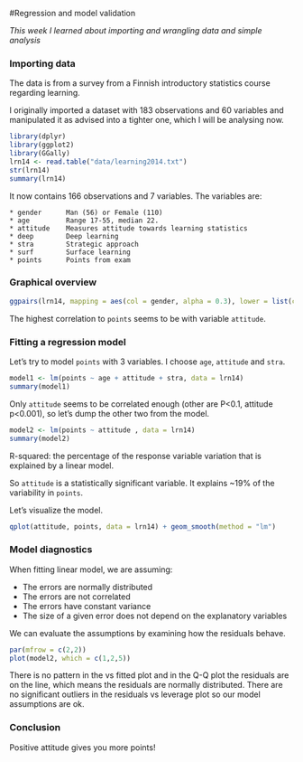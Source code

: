 #Regression and model validation

*This week I learned about importing and wrangling data and simple analysis*



### Importing data

The data is from a survey from a Finnish introductory statistics course regarding learning.

I originally imported a dataset with 183 observations and 60 variables and manipulated it as advised into a tighter one, which I will be analysing now.

```r
library(dplyr)
library(ggplot2)
library(GGally)
lrn14 <- read.table("data/learning2014.txt")
str(lrn14)
summary(lrn14)
``` 

It now contains 166 observations and 7 variables. The variables are:
```
* gender      Man (56) or Female (110)
* age         Range 17-55, median 22.
* attitude    Measures attitude towards learning statistics
* deep        Deep learning
* stra        Strategic approach
* surf        Surface learning
* points      Points from exam
```



### Graphical overview
```r
ggpairs(lrn14, mapping = aes(col = gender, alpha = 0.3), lower = list(combo = wrap("facethist", bins = 20)))

```

The highest correlation to `points` seems to be with variable `attitude`.





### Fitting a regression model

Let's try to model `points ` with 3 variables. I choose `age`, `attitude` and `stra`.

```r
model1 <- lm(points ~ age + attitude + stra, data = lrn14)
summary(model1)
```

Only `attitude`  seems to be correlated enough (other are P<0.1, attitude p<0.001), so let's dump the other two from the model.

```r
model2 <- lm(points ~ attitude , data = lrn14)
summary(model2)
```

R-squared: the percentage of the response variable variation that is explained by a linear model.  

So `attitude` is a statistically significant variable. It explains ~19% of the variability in `points`. 

Let's visualize the model.

```r
qplot(attitude, points, data = lrn14) + geom_smooth(method = "lm")
```




### Model diagnostics

When fitting  linear model, we are assuming:

* The errors are normally distributed
* The errors are not correlated
* The errors have constant variance
* The size of a given error does not depend on the explanatory variables

We can evaluate the assumptions by examining how the residuals behave. 

```r
par(mfrow = c(2,2))
plot(model2, which = c(1,2,5)) 
```

There is no pattern in the vs fitted plot and in the Q-Q plot the residuals are on the line, which means the residuals are normally distributed. There are no significant outliers in the residuals vs leverage plot so our model assumptions are ok.

### Conclusion

Positive attitude gives you more points!


